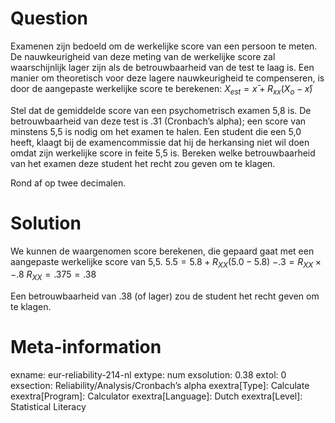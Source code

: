 Question
========
Examenen zijn bedoeld om de werkelijke score van een persoon te meten. De nauwkeurigheid van deze meting van de werkelijke score zal waarschijnlijk lager zijn als de betrouwbaarheid van de test te laag is. Een manier om theoretisch voor deze lagere nauwkeurigheid te compenseren, is door de aangepaste werkelijke score te berekenen: $X_{est} = x̄ + R_{xx}(X_o-x̄)$

Stel dat de gemiddelde score van een psychometrisch examen 5,8 is. De betrouwbaarheid van deze test is .31 (Cronbach's alpha); een score van minstens 5,5 is nodig om het examen te halen. Een student die een 5,0 heeft, klaagt bij de examencommissie dat hij de herkansing niet wil doen omdat zijn werkelijke score in feite 5,5 is. Bereken welke betrouwbaarheid van het examen deze student het recht zou geven om te klagen.

Rond af op twee decimalen.

Solution
========
We kunnen de waargenomen score berekenen, die gepaard gaat met een aangepaste werkelijke score van 5,5.
$5.5 = 5.8 + R_{XX}(5.0 - 5.8)$
$-.3 = R_{XX} \times -.8$
$R_{XX} = .375 = .38$

Een betrouwbaarheid van .38 (of lager) zou de student het recht geven om te klagen.


Meta-information
================
exname: eur-reliability-214-nl
extype: num
exsolution: 0.38
extol: 0
exsection: Reliability/Analysis/Cronbach's alpha
exextra[Type]: Calculate
exextra[Program]: Calculator
exextra[Language]: Dutch
exextra[Level]: Statistical Literacy
